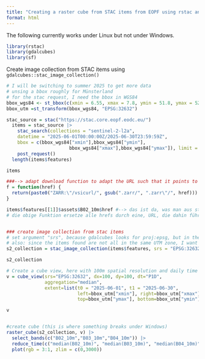 ```yaml
---
title: "Creating a raster cube from STAC items from EOPF using rstac and gdalcubes"
format: html
---
```


The following currently works under Linux but not under Windows.

```	r
library(rstac)
library(gdalcubes)
library(sf)
```

Create image collection from STAC items using `gdalcubes::stac_image_collection()`

```r
# I will be switching to summer 2025 to get more data 
# unsing a bbox roughly for Münsterland
# for the stac request, I need the bbox in WGS84
bbox_wgs84 <- st_bbox(c(xmin = 6.55, xmax = 7.8, ymin = 51.8, ymax = 52.4), crs = st_crs(4326))
bbox_utm =st_transform(bbox_wgs84, "EPSG:32632")

stac_source = stac("https://stac.core.eopf.eodc.eu/")
  items = stac_source |>
    stac_search(collections = "sentinel-2-l2a",
    datetime = "2025-06-01T00:00:00Z/2025-06-30T23:59:59Z",
    bbox = c(bbox_wgs84["xmin"],bbox_wgs84["ymin"],
                       bbox_wgs84["xmax"],bbox_wgs84["ymax"]), limit = 2) |>
    post_request() 
  length(items$features)

items

###--> adapt download function to adapt the URL such that it points to the actual ZARR file 
f = function(href) {
  return(paste0("ZARR:\"/vsicurl/", gsub(".zarr/", ".zarr\"/", href)))
}

items$features[[1]]$assets$B02_10m$href #--> das ist da, was man aus stack rauskriegt, man will aber -damit GDAL das versteht- die URL zum eigentlichen ZARR file; siehe tutorial: https://eopf-sample-service.github.io/eopf-sample-notebooks/gdal-explore-zarr/
# die obige Funktion ersetze alle hrefs durch eine, URL, die dahin führtd -> das macht sie für alle assets, weil sie als url_fun Argument der Funktion stac_image_collection übergeben wird (siehe unten)


### create image collection from stac items
# set argument "srs", because gdalcubes looks for proj:epsg, but in the collection there is only proj:code
# also: since the items found are not all in the same UTM zone, I want to filter them first
s2_collection = stac_image_collection(items$features, srs = "EPSG:32632", asset_names = c("B02_10m", "B03_10m", "B04_10m", "B08_10m"), url_fun = f, property_filter = function(x) {x[["proj:code"]] == "EPSG:32632"})

s2_collection

# Create a cube view, here with 100m spatial resolution and daily time steps, aggregating with median
v = cube_view(srs="EPSG:32632", dx=100, dy=100, dt="P1D",
              aggregation="median",
              extent=list(t0 = "2025-06-01", t1 = "2025-06-30",
                          left=bbox_utm["xmin"], right=bbox_utm["xmax"],
                          top=bbox_utm["ymax"], bottom=bbox_utm["ymin"]))

v


#create cube (this is where something breaks under Windows)
raster_cube(s2_collection, v) |>
  select_bands(c("B02_10m","B03_10m","B04_10m")) |>
  reduce_time(c("median(B02_10m)", "median(B03_10m)", "median(B04_10m)")) |>
  plot(rgb = 3:1, zlim = c(0,3000))


```